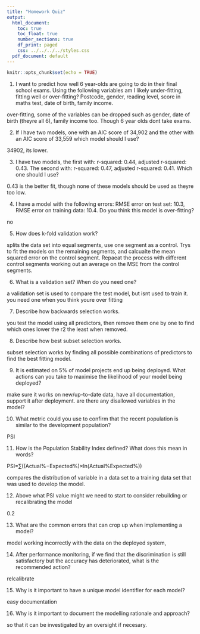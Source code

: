 ```yaml
---
title: "Homework Quiz"
output:
  html_document:
    toc: true
    toc_float: true
    number_sections: true
    df_print: paged
    css: ../../../../styles.css
  pdf_document: default
---
```


```r
knitr::opts_chunk$set(echo = TRUE)
```

1. I want to predict how well 6 year-olds are going to do in their final school exams. Using the following variables am I likely under-fitting, fitting well or over-fitting? Postcode, gender, reading level, score in maths test, date of birth, family income.

over-fitting, some of the variables can be dropped such as gender, date of birth (theyre all 6), family income too. Though 6 year olds dont take exams.


2. If I have two models, one with an AIC score of 34,902 and the other with an AIC score of 33,559 which model should I use?

34902, its lower.

3. I have two models, the first with: r-squared: 0.44, adjusted r-squared: 0.43. The second with: r-squared: 0.47, adjusted r-squared: 0.41. Which one should I use?

0.43 is the better fit, though none of these models should be used as theyre too low.


4. I have a model with the following errors: RMSE error on test set: 10.3, RMSE error on training data: 10.4. Do you think this model is over-fitting?

no


5. How does k-fold validation work?

splits the data set into equal segments, use one segment as a control. Trys to fit the models on the remaining segments, and calcualte the mean squared error on the control segment. Repaeat the process with different control segments working out an average on the MSE from the control segments.


6. What is a validation set? When do you need one?

a validation set is used to compare the test model, but isnt used to train it. you need one when you think youre over fitting


7. Describe how backwards selection works.

you test the model using all predictors, then remove them one by one to find which ones lower the r2 the least when removed.



8. Describe how best subset selection works.

subset selection works by finding all possible combinations of predictors to find the best fitting model.


9. It is estimated on 5% of model projects end up being deployed. What actions can you take to maximise the likelihood of your model being deployed?

make sure it works on new/up-to-date data, have all documentation, support it after deployment. are there any disallowed variables in the model?


10. What metric could you use to confirm that the recent population is similar to the development population?

PSI


11. How is the Population Stability Index defined? What does this mean in words?

PSI=∑((Actual%−Expected%)×ln(Actual%Expected%))

compares the distribution of variable in a data set to a training data set that was used to develop the model.


12. Above what PSI value might we need to start to consider rebuilding or recalibrating the model

0.2


13. What are the common errors that can crop up when implementing a model?

model working incorrectly with the data on the deployed system, 


14. After performance monitoring, if we find that the discrimination is still satisfactory but the accuracy has deteriorated, what is the recommended action?

relcalibrate


15. Why is it important to have a unique model identifier for each model?

easy documentation


16. Why is it important to document the modelling rationale and approach?

so that it can be investigated by an oversight if necesary.


